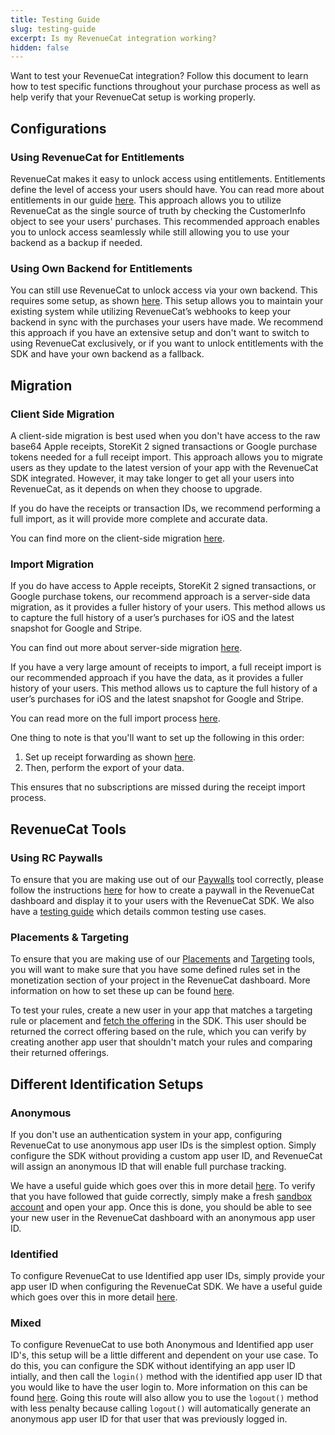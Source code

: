 ```yaml
---
title: Testing Guide
slug: testing-guide
excerpt: Is my RevenueCat integration working? 
hidden: false
---
```


Want to test your RevenueCat integration? Follow this document to learn how to test specific functions throughout your purchase process as well as help verify that your RevenueCat setup is working properly.

## Configurations

### Using RevenueCat for Entitlements

RevenueCat makes it easy to unlock access using entitlements. Entitlements define the level of access your users should have. You can read more about entitlements in our guide [here](https://www.revenuecat.com/docs/customers/customer-info).
This approach allows you to utilize RevenueCat as the single source of truth by checking the CustomerInfo object to see your users' purchases. This recommended approach enables you to unlock access seamlessly while still allowing you to use your backend as a backup if needed.

### Using Own Backend for Entitlements
You can still use RevenueCat to unlock access via your own backend. This requires some setup, as shown [here](https://www.revenuecat.com/docs/test-and-launch/testing-guide/common-architecture). This setup allows you to maintain your existing system while utilizing RevenueCat’s webhooks to keep your backend in sync with the purchases your users have made.
We recommend this approach if you have an extensive setup and don't want to switch to using RevenueCat exclusively, or if you want to unlock entitlements with the SDK and have your own backend as a fallback.


## Migration

### Client Side Migration
A client-side migration is best used when you don't have access to the raw base64 Apple receipts, StoreKit 2 signed transactions or Google purchase tokens needed for a full receipt import. This approach allows you to migrate users as they update to the latest version of your app with the RevenueCat SDK integrated. However, it may take longer to get all your users into RevenueCat, as it depends on when they choose to upgrade.

If you do have the receipts or transaction IDs, we recommend performing a full import, as it will provide more complete and accurate data.

You can find more on the client-side migration [here](https://www.revenuecat.com/docs/migrating-to-revenuecat/migrating-existing-subscriptions#client-side-sdk-data-import).

### Import Migration
If you do have access to Apple receipts, StoreKit 2 signed transactions, or Google purchase tokens, our recommend approach is a server-side data migration, as it provides a fuller history of your users. This method allows us to capture the full history of a user’s purchases for iOS and the latest snapshot for Google and Stripe.

You can find out more about server-side migration [here](https://www.revenuecat.com/docs/migrating-to-revenuecat/migrating-existing-subscriptions#server-side-data-import).

If you have a very large amount of receipts to import, a full receipt import is our recommended approach if you have the data, as it provides a fuller history of your users. This method allows us to capture the full history of a user’s purchases for iOS and the latest snapshot for Google and Stripe.

You can read more on the full import process [here](https://www.revenuecat.com/docs/migrating-to-revenuecat/migrating-existing-subscriptions/receipt-imports).

One thing to note is that you'll want to set up the following in this order:

1. Set up receipt forwarding as shown [here](https://www.revenuecat.com/docs/migrating-to-revenuecat/migrating-existing-subscriptions#server-side-data-import).
2. Then, perform the export of your data.

This ensures that no subscriptions are missed during the receipt import process.

## RevenueCat Tools 

### Using RC Paywalls
To ensure that you are making use out of our [Paywalls](https://www.revenuecat.com/docs/tools/paywalls) tool correctly, please follow the instructions [here](https://www.revenuecat.com/docs/tools/paywalls/displaying-paywalls) for how to create a paywall in the RevenueCat dashboard and display it to your users with the RevenueCat SDK. We also have a [testing guide](https://github.com/RevenueCat/docusaurus/pull/testing-guide/use-cases) which details common testing use cases.
### Placements & Targeting 
To ensure that you are making use of our [Placements](https://www.revenuecat.com/docs/tools/targeting/placements) and [Targeting](https://www.revenuecat.com/docs/tools/targeting) tools, you will want to make sure that you have some defined rules set in the monetization section of your project in the RevenueCat dashboard. More information on how to set these up can be found [here](https://www.revenuecat.com/docs/tools/targeting#creating-targeting-rules).

To test your rules, create a new user in your app that matches a targeting rule or placement and [fetch the offering](https://www.revenuecat.com/docs/getting-started/displaying-products#fetching-offerings) in the SDK. This user should be returned the correct offering based on the rule, which you can verify by creating another app user that shouldn't match your rules and comparing their returned offerings.

## Different Identification Setups

### Anonymous 
If you don't use an authentication system in your app, configuring RevenueCat to use anonymous app user IDs is the simplest option. Simply configure the SDK without providing a custom app user ID, and RevenueCat will assign an anonymous ID that will enable full purchase tracking.

We have a useful guide which goes over this in more detail [here](https://www.revenuecat.com/docs/customers/user-ids#anonymous-app-user-ids). To verify that you have followed that guide correctly, simply make a fresh [sandbox account](https://www.revenuecat.com/docs/test-and-launch/sandbox) and open your app. Once this is done, you should be able to see your new user in the RevenueCat dashboard with an anonymous app user ID.
### Identified 
To configure RevenueCat to use Identified app user IDs, simply provide your app user ID when configuring the RevenueCat SDK. We have a useful guide which goes over this in more detail [here](https://www.revenuecat.com/docs/customers/user-ids#provide-app-user-id-on-configuration).
### Mixed
To configure RevenueCat to use both Anonymous and Identified app user ID's, this setup will be a little different and dependent on your use case. To do this, you can configure the SDK without identifying an app user ID intially, and then call the `login()` method with the identified app user ID that you would like to have the user login to. More information on this can be found [here](https://www.revenuecat.com/docs/customers/user-ids#provide-app-user-id-after-configuration). Going this route will also allow you to use the `logout()` method with less penalty because calling `logout()` will automatically generate an anonymous app user ID for that user that was previously logged in. 